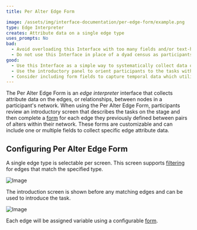 ```yaml
---
title: Per Alter Edge Form

image: /assets/img/interface-documentation/per-edge-form/example.png
type: Edge Interpreter
creates: Attribute data on a single edge type
uses_prompts: No
bad:
  - Avoid overloading this Interface with too many fields and/or text-heavy prompts.
  - Do not use this Interface in place of a dyad census as participants will only be asked to provide data on existing edges between alters rather than all possible alter combinations. If your study requires a [Dyad Census](../interface-documentation/dyad-census) you can add and configure that Interface in Architect.
good:
  - Use this Interface as a simple way to systematically collect data on edges.
  - Use the introductory panel to orient participants to the tasks within the form they will complete for each edge.
  - Consider including form fields to capture temporal data which utilize [input controls](../key-concepts/input-controls) like the [DatePicker](../key-concepts/input-controls/#date-picker).
---
```


The Per Alter Edge Form is an _edge interpreter_ interface that collects attribute data on the edges, or relationships, between nodes in a participant's network. When using the Per Alter Edge Form, participants review an introductory screen that describes the tasks on the stage and then complete a [form](../key-concepts/forms) for each edge they previously defined between pairs of alters within their network. These forms are customizable and can include one or multiple fields to collect specific edge attribute data.

## Configuring Per Alter Edge Form

A single edge type is selectable per screen. This screen supports [filtering](../key-concepts/network-filtering) for edges that match the
specified type.

![Image](/assets/img/interface-documentation/per-edge-form/architect-edge-type.png)

The introduction screen is shown before any matching edges and can be used to introduce the task.

![Image](/assets/img/interface-documentation/per-edge-form/architect-intro.png)

Each edge will be assigned variable using a configurable [form](../key-concepts/forms).

<StandAloneImage
  src="/assets/img/interface-documentation/per-edge-form/architect-form.png"
  caption="Form fields can be re-ordered by dragging, and deleted by clicking the right hand 'x'"
/>
